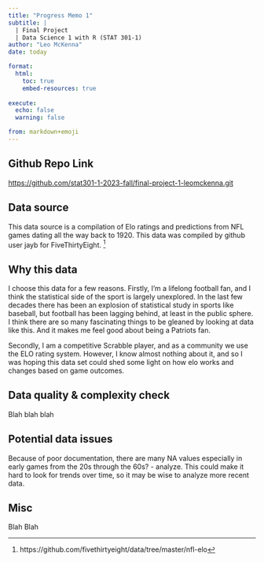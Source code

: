 ```yaml
---
title: "Progress Memo 1"
subtitle: |
  | Final Project 
  | Data Science 1 with R (STAT 301-1)
author: "Leo McKenna"
date: today

format:
  html:
    toc: true
    embed-resources: true
    
execute:
  echo: false
  warning: false

from: markdown+emoji 
---
```


::: {.callout-tip icon=false}

## Github Repo Link

[https://github.com/stat301-1-2023-fall/final-project-1-leomckenna.git](https://github.com/stat301-1-2023-fall/final-project-1-leomckenna.git)

:::

## Data source

This data source is a compilation of Elo ratings and predictions from NFL games dating all the way back to 1920. This data was compiled by github user jayb for FiveThirtyEight. ^[https://github.com/fivethirtyeight/data/tree/master/nfl-elo]

## Why this data

I choose this data for a few reasons. Firstly, I'm a lifelong football fan, and I think the statistical side of the sport is largely unexplored. In the last few decades there has been an explosion of statistical study in sports like baseball, but football has been lagging behind, at least in the public sphere. I think there are so many fascinating things to be gleaned by looking at data like this. And it makes me feel good about being a Patriots fan.

Secondly, I am a competitive Scrabble player, and as a community we use the ELO rating system. However, I know almost nothing about it, and so I was hoping this data set could shed some light on how elo works and changes based on game outcomes.

## Data quality & complexity check

Blah blah blah

## Potential data issues

Because of poor documentation, there are many NA values especially in early games from the 20s through the 60s? - analyze. This could make it hard to look for trends over time, so it may be wise to analyze more recent data.

## Misc

Blah Blah

